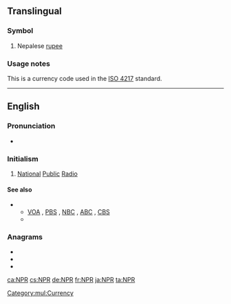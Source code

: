 ==Translingual==
{{wikipedia}}

===Symbol===
{{head|mul|symbol}}

# Nepalese [[rupee]]

===Usage notes===
This is a currency code used in the [[w:ISO 4217|ISO 4217]] standard.

[[Category:mul:Currency]]

----

==English==

===Pronunciation===
* {{rhymes|ɑː(ɹ)|lang=en}}

===Initialism===
{{rfc-header|Initialism}}
{{head|en|initialism}}

# {{lb|en|US|radio}} [[national|National]] [[public|Public]] [[radio|Radio]]

====See also====
* {{sense|National Public Radio}}
** [[VOA]] , [[PBS]] , [[NBC]] , [[ABC]] , [[CBS]]
** {{projectlink|wikipedia|National Public Radio}}

===Anagrams===
* {{l|en|PNR}}
* {{l|en|PRN}}
* {{l|en|RPN}}

[[ca:NPR]]
[[cs:NPR]]
[[de:NPR]]
[[fr:NPR]]
[[ja:NPR]]
[[ta:NPR]]